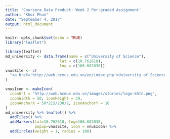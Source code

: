 ---
title: 'Coursera Data Product: Week 2 Per-graded Assignment'
author: "Khoi Phan"
date: "September 4, 2017"
output: html_document
---

```{r setup, include=FALSE}
knitr::opts_chunk$set(echo = TRUE)
library("leaflet")
```



```{r, echo=FALSE, message=FALSE, warning=FALSE}
library(leaflet)
md_university <- data.frame(name = c("University of Science"),
                        lat = c(10.762618),
                        lng = c(106.682038))
vnusSite <- c(
  "<a href='http://web.hcmus.edu.vn/en/index.php'>University of Science</a>"
)

vnusIcon <- makeIcon(
  iconUrl = "http://web.hcmus.edu.vn/images/stories/logo-khtn.png",
  iconWidth = 50, iconHeight = 39,
  iconAnchorX = 50*215/230/2, iconAnchorY = 16
)
md_university %>% leaflet() %>% 
  addTiles() %>%
  addMarkers(lat=10.762618, lng=106.682038, 
             popup=vnusSite, icon = vnusIcon) %>%
  addCircles(weight = 1, radius = 100)
```
